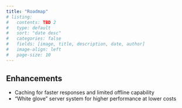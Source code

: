 ```yaml
---
title: "Roadmap"
# listing:
#   contents: TBD 2
#   type: default
#   sort: "date desc"
#   categories: false
#   fields: [image, title, description, date, author]
#   image-align: left
#   page-size: 10
---
```


##  Enhancements

- Caching for faster responses and limited offline capability
- "White glove" server system for higher performance at lower costs